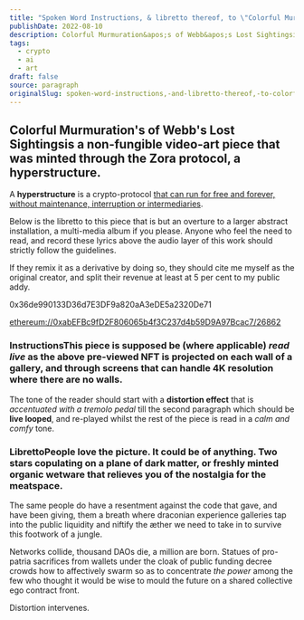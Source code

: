 ```yaml
---
title: "Spoken Word Instructions, & libretto thereof, to \"Colorful Murmuration's of Webb's Lost Sightings\""
publishDate: 2022-08-10
description: Colorful Murmuration&apos;s of Webb&apos;s Lost Sightingsis a non-fungible video-art piece that was minted through the Zora protocol, a hyperstructur......
tags:
  - crypto
  - ai
  - art
draft: false
source: paragraph
originalSlug: spoken-word-instructions,-and-libretto-thereof,-to-colorful-murmurations-of-webbs-lost-sightings
---
```


## Colorful Murmuration's of Webb's Lost Sightingsis a non-fungible video-art piece that was minted through the Zora protocol, a hyperstructure.

A **hyperstructure** is a crypto-protocol [that can run for free and forever, without maintenance, interruption or intermediaries](https://jacob.energy/hyperstructures.html).

Below is the libretto to this piece that is but an overture to a larger abstract installation, a multi-media album if you please. Anyone who feel the need to read, and record these lyrics above the audio layer of this work should strictly follow the guidelines.

If they remix it as a derivative by doing so, they should cite me myself as the original creator, and split their revenue at least at 5 per cent to my public addy.

0x36de990133D36d7E3DF9a820aA3eDE5a2320De71

[ethereum://0xabEFBc9fD2F806065b4f3C237d4b59D9A97Bcac7/26862](ethereum://0xabEFBc9fD2F806065b4f3C237d4b59D9A97Bcac7/26862)

### InstructionsThis piece is **supposed** be (where applicable) *read live* as the above pre-viewed NFT is projected on each wall of a gallery, and through screens that can handle 4K resolution where there are no walls.

The tone of the reader should start with a **distortion effect** that is *accentuated with a tremolo pedal* till the second paragraph which should be **live looped**, and re-played whilst the rest of the piece is read in a *calm and comfy* tone.

### LibrettoPeople love the picture. It could be of anything. Two stars copulating on a plane of dark matter, or freshly minted organic wetware that relieves you of the nostalgia for the meatspace.

The same people do have a resentment against the code that gave, and have been giving, them a breath where draconian experience galleries tap into the public liquidity and niftify the æther we need to take in to survive this footwork of a jungle.

Networks collide, thousand DAOs die, a million are born. Statues of pro-patria sacrifices from wallets under the cloak of public funding decree crowds how to affectively swarm so as to concentrate *the power* among the few who thought it would be wise to mould the future on a shared collective ego contract front.

Distortion intervenes.